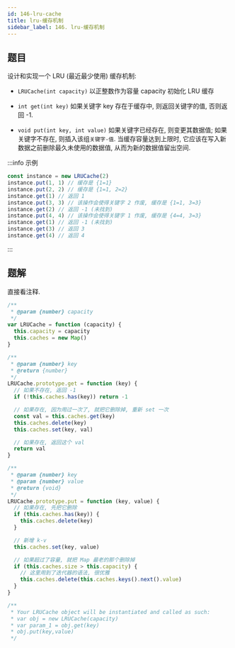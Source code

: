 ```yaml
---
id: 146-lru-cache
title: lru-缓存机制
sidebar_label: 146. lru-缓存机制
---
```


## 题目

设计和实现一个 LRU (最近最少使用) 缓存机制:

- `LRUCache(int capacity)` 以正整数作为容量 capacity 初始化 LRU 缓存

- `int get(int key)` 如果关键字 key 存在于缓存中, 则返回关键字的值, 否则返回 -1.

- `void put(int key, int value)` 如果关键字已经存在, 则变更其数据值; 如果关键字不存在, 则插入该组`关键字-值`. 当缓存容量达到上限时, 它应该在写入新数据之前删除最久未使用的数据值, 从而为新的数据值留出空间.

:::info 示例

```ts
const instance = new LRUCache(2)
instance.put(1, 1) // 缓存是 {1=1}
instance.put(2, 2) // 缓存是 {1=1, 2=2}
instance.get(1) // 返回 1
instance.put(3, 3) // 该操作会使得关键字 2 作废, 缓存是 {1=1, 3=3}
instance.get(2) // 返回 -1 (未找到)
instance.put(4, 4) // 该操作会使得关键字 1 作废, 缓存是 {4=4, 3=3}
instance.get(1) // 返回 -1 (未找到)
instance.get(3) // 返回 3
instance.get(4) // 返回 4
```

:::

## 题解

直接看注释.

```ts
/**
 * @param {number} capacity
 */
var LRUCache = function (capacity) {
  this.capacity = capacity
  this.caches = new Map()
}

/**
 * @param {number} key
 * @return {number}
 */
LRUCache.prototype.get = function (key) {
  // 如果不存在, 返回 -1
  if (!this.caches.has(key)) return -1

  // 如果存在, 因为用过一次了, 就把它删除掉, 重新 set 一次
  const val = this.caches.get(key)
  this.caches.delete(key)
  this.caches.set(key, val)

  // 如果存在, 返回这个 val
  return val
}

/**
 * @param {number} key
 * @param {number} value
 * @return {void}
 */
LRUCache.prototype.put = function (key, value) {
  // 如果存在, 先把它删除
  if (this.caches.has(key)) {
    this.caches.delete(key)
  }

  // 新增 k-v
  this.caches.set(key, value)

  // 如果超过了容量, 就把 Map 最老的那个删除掉
  if (this.caches.size > this.capacity) {
    // 这里用到了迭代器的语法, 很优雅
    this.caches.delete(this.caches.keys().next().value)
  }
}

/**
 * Your LRUCache object will be instantiated and called as such:
 * var obj = new LRUCache(capacity)
 * var param_1 = obj.get(key)
 * obj.put(key,value)
 */
```
